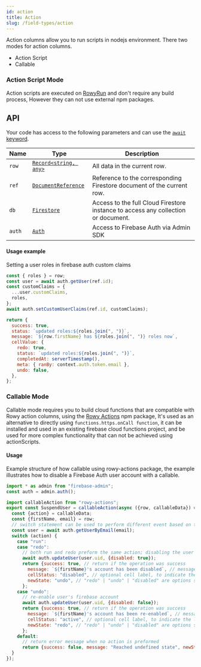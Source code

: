 ```yaml
---
id: action
title: Action
slug: /field-types/action
---
```


Action columns allow you to run scripts in nodejs environment. There two modes
for action columns.

  - Action Script
  - Callable

### Action Script Mode

Action scripts are executed on [RowyRun](../rowy-run) and don't require any
build process, However they can not use external npm packages.

## API

Your code has access to the following parameters and can use the [`await` keyword](https://developer.mozilla.org/en-US/docs/Web/JavaScript/Reference/Operators/await).

| Name      | Type                                                                                                        | Description                                                                       |
| --------- | ----------------------------------------------------------------------------------------------------------- | --------------------------------------------------------------------------------- |
| `row`     | [`Record<string, any>`](https://www.typescriptlang.org/docs/handbook/utility-types.html#recordkeystype)     | All data in the current row.                                                      |
| `ref`     | [`DocumentReference`](https://firebase.google.com/docs/reference/node/firebase.firestore.DocumentReference) | Reference to the corresponding Firestore document of the current row.             |
| `db`      | [`Firestore`](https://firebase.google.com/docs/reference/node/firebase.firestore.Firestore)                 | Access to the full Cloud Firestore instance to access any collection or document. |
| `auth`    | [`Auth`](https://firebase.google.com/docs/reference/admin/node/admin.auth.Auth-1)                           | Access to Firebase Auth via Admin SDK                                             |


#### Usage example
Setting a user roles in firebase auth custom claims
```javascript
const { roles } = row;
const user = await auth.getUser(ref.id);
const customClaims = {
  ...user.customClaims,
  roles,
};
await auth.setCustomUserClaims(ref.id, customClaims);

return {
  success: true,
  status: `updated roles:${roles.join(", ")}`,
  message: `${row.firstName} has ${roles.join(", ")} roles now`,
  cellValue: {
    redo: true,
    status: `updated roles:${roles.join(", ")}`,
    completedAt: serverTimestamp(),
    meta: { ranBy: context.auth.token.email },
    undo: false,
  },
};
```

### Callable Mode

Callable mode requires you to build cloud functions that are compatible with Rowy action columns, using the [Rowy Actions](https://www.npmjs.com/package/rowy-actions) npm package, It's used as an
alternative to directly using `functions.https.onCall function`, it can be
installed and used in an existing firebase cloud functions project, and be used for more complex functionality that can not be achieved using actionScripts.

#### Usage

Example structure of how callable using rowy-actions package, the example illustrates how to disable a Firebase Auth user account with a callable.

```javascript
import * as admin from "firebase-admin";
const auth = admin.auth();

import callableAction from "rowy-actions";
export const SuspendUser = callableAction(async ({row, callableData}) =>{
  const {action} = callableData;
  const {firstName, email} = row;
  // switch statement can be used to perform different event based on the state of the action cell
  const user = await auth.getUserByEmail(email);
  switch (action) {
    case "run":
    case "redo":
      // both run and redo preform the same action; disabling the user's account from firebase auth
      await auth.updateUser(user.uid, {disabled: true});
      return {success: true, // return if the operation was success
        message: `${firstName}'s account has been disabled`, // message shown in snackbar on the rowy ui after the completion of action
        cellStatus: "disabled", // optional cell label, to indicate the latest state of the cell/row
        newState: "undo", // "redo" | "undo" | "disabled" are options set the behavior of action button next time it runs
      };
    case "undo":
      // re-enable user's firebase account
      await auth.updateUser(user.uid, {disabled: false});
      return {success: true, // return if the operation was success
        message: `${firstName}'s account has been re-enabled`, // message shown in snackbar on the rowy ui after the completion of action
        cellStatus: "active", // optional cell label, to indicate the latest state of the cell/row
        newState: "redo", // "redo" | "undo" | "disabled" are options set the behavior of action button next time it runs
      };
    default:
      // return error message when no action is preformed
      return {success: false, message: "Reached undefined state", newState: "redo"};
  }
});
```


